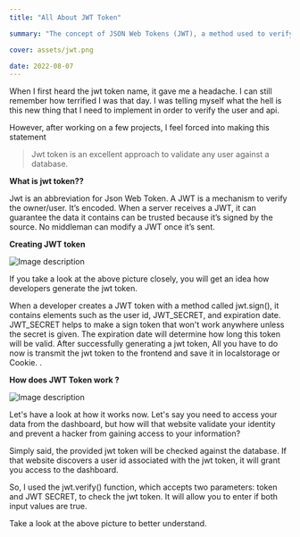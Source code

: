 ```yaml
---
title: "All About JWT Token"

summary: "The concept of JSON Web Tokens (JWT), a method used to verify users in web development. It covers the process of creating a JWT, how it works, and its role in securing user data and preventing unauthorized access"

cover: assets/jwt.png

date: 2022-08-07
---
```


When I first heard the jwt token name, it gave me a headache. I can still remember how terrified I was that day. I was telling myself what the hell is this new thing that I need to implement in order to verify the user and api.

However, after working on a few projects, I feel forced into making this statement

> Jwt token is an excellent approach to validate any user against a database.

>

**What is jwt token??**

Jwt is an abbreviation for Json Web Token. A JWT is a mechanism to verify the owner/user. It’s encoded. When a server receives a JWT, it can guarantee the data it contains can be trusted because it’s signed by the source. No middleman can modify a JWT once it’s sent.

**Creating JWT token**

![Image description](https://dev-to-uploads.s3.amazonaws.com/uploads/articles/h0p7aa68qzatt0b4jp1j.png)

If you take a look at the above picture closely, you will get an idea how developers generate the jwt token.

When a developer creates a JWT token with a method called jwt.sign(), it contains elements such as the user id, JWT_SECRET, and expiration date. JWT_SECRET helps to make a sign token that won't work anywhere unless the secret is given. The expiration date will determine how long this token will be valid.
After successfully generating a jwt token, All you have to do now is transmit the jwt token to the frontend and save it in localstorage or Cookie.
.

**How does JWT Token work ?**

![Image description](https://dev-to-uploads.s3.amazonaws.com/uploads/articles/c96pmydcjiy73q12cxpu.png)

Let's have a look at how it works now. Let's say you need to access your data from the dashboard, but how will that website validate your identity and prevent a hacker from gaining access to your information?

Simply said, the provided jwt token will be checked against the database.
If that website discovers a user id associated with the jwt token, it will grant you access to the dashboard.

So, I used the jwt.verify() function, which accepts two parameters: token and JWT SECRET, to check the jwt token. It will allow you to enter if both input values are true.

Take a look at the above picture to better understand.
